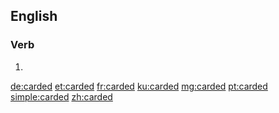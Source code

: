 ==English==

===Verb===
{{head|en|verb form}}

# {{en-past of|card}}

[[de:carded]]
[[et:carded]]
[[fr:carded]]
[[ku:carded]]
[[mg:carded]]
[[pt:carded]]
[[simple:carded]]
[[zh:carded]]